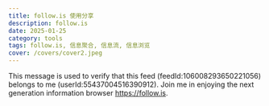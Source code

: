 ```yaml
---
title: follow.is 使用分享
description: follow.is
date: 2025-01-25
category: tools
tags: follow.is, 信息聚合, 信息流, 信息浏览
cover: /covers/cover2.jpeg
---
```



This message is used to verify that this feed (feedId:106008293650221056) belongs to me (userId:55437004516390912). Join me in enjoying the next generation information browser https://follow.is.